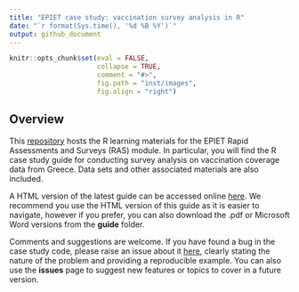 ```yaml
---
title: "EPIET case study: vaccination survey analysis in R"
date: "`r format(Sys.time(), '%d %B %Y')`"
output: github_document
---
```


<!-- README.md is generated from README.Rmd. Please edit that file -->

```r
knitr::opts_chunk$set(eval = FALSE, 
                      collapse = TRUE, 
                      comment = "#>", 
                      fig.path = "inst/images", 
                      fig.align = "right") 
```


## Overview

This [repository](https://github.com/EPIET/RapidAssessmentSurveys) hosts the R learning materials for the EPIET Rapid Assessments and Surveys (RAS) module.  In particular, you will find the R case study guide for conducting survey analysis on vaccination coverage data from Greece.  Data sets and other associated materials are also included. 

A HTML version of the latest guide can be accessed online [here](VCE_R_guide_2022.html). We recommend you use the HTML version of this guide as it is easier to navigate, however if you prefer, you can also download the .pdf or Microsoft Word versions from the **guide** folder.

Comments and suggestions are welcome.  If you have found a bug in the case study code, please raise an issue about it [here](https://github.com/EPIET/RapidAssessmentSurveys/issues), clearly stating the nature of the problem and providing a reproducible example. You can also use the **issues** page to suggest new features or topics to cover in a future version. 